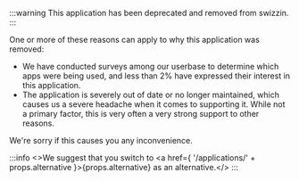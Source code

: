 :::warning
This application has been deprecated and removed from swizzin.
:::

One or more of these reasons can apply to why this application was removed:
- We have conducted surveys among our userbase to determine which apps were being used, and less than 2% have expressed their interest in this application.
- The application is severely out of date or no longer maintained, which causes us a severe headache when it comes to supporting it. While not a primary factor, this is very often a very strong support to other reasons.

We're sorry if this causes you any inconvenience.

:::info
<>We suggest that you switch to  <a href={ '/applications/' + props.alternative }>{props.alternative}</a> as an alternative.</>
:::
